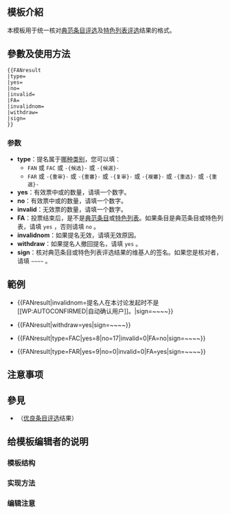 <includeonly><!-- 在這裡加入模板的保護標識 --></includeonly><noinclude>{{Documentation subpage}}</noinclude>
<!-- 在本行下編輯模板說明 -->
== 模板介紹 ==
本模板用于统一核对[[维基百科:典范条目评选|典范条目评选]]及[[维基百科:特色列表评选|特色列表评选]]结果的格式。

== 參數及使用方法 ==
<pre>
{{FANresult
|type=
|yes=
|no=
|invalid=
|FA=
|invalidnom=
|withdraw=
|sign=
}}
</pre>

===参数===
*'''type'''：提名属于[[维基百科:典范条目评选|哪种类别]]，您可以填：
**<code>FAN</code> 或 <code>FAC</code> 或 <code>-{候选}-</code> 或 <code>-{候選}-</code>
**<code>FAR</code> 或 <code>-{重审}-</code> 或 <code>-{重審}-</code> 或 <code>-{复审}-</code> 或 <code>-{複審}-</code> 或 <code>-{重选}-</code> 或 <code>-{重選}-</code>
*'''yes'''：有效票中{{tl|yesFA}}或{{tl|yesFL}}的数量，请填一个数字。
*'''no'''：有效票中{{tl|noFA}}或{{tl|noFL}}的数量，请填一个数字。
*'''invalid'''：无效票的数量，请填一个数字。
*'''FA'''：投票结束后，是不是[[维基百科:典范条目|典范条目]]或[[WP:FL|特色列表]]。如果条目是典范条目或特色列表，请填 <code>yes</code> ，否则请填 <code>no</code> 。
*'''invalidnom'''：如果提名无效，请填无效原因。
*'''withdraw'''：如果提名人撤回提名，请填 <code>yes</code> 。
*'''sign'''：核对典范条目或特色列表评选结果的维基人的签名。如果您是核对者，请填 <code><nowiki>~~~~</nowiki></code> 。

== 範例 ==
*<nowiki>{{FANresult|invalidnom=提名人在本讨论发起时不是[[WP:AUTOCONFIRMED|自动确认用户]]。|sign=~~~~}}</nowiki>

{{FANresult|invalidnom=提名人在本讨论发起时不是[[WP:AUTOCONFIRMED|自动确认用户]]。|sign=[[User:Example|Example]]（[[User talk:Example|留言]]） 2014年6月17日 (二) 01:39 (UTC)}}
*<nowiki>{{FANresult|withdraw=yes|sign=~~~~}}</nowiki>

{{FANresult|withdraw=yes|sign=[[User:Example|Example]]（[[User talk:Example|留言]]） 2014年6月17日 (二) 01:39 (UTC)}}
*<nowiki>{{FANresult|type=FAC|yes=8|no=17|invalid=0|FA=no|sign=~~~~}}</nowiki>
{{FANresult|type=FAC|yes=8|no=17|invalid=0|FA=no|sign=[[User:Example|Example]]（[[User talk:Example|留言]]） 2014年6月17日 (二) 01:39 (UTC)}}
*<nowiki>{{FANresult|type=FAR|yes=9|no=0|invalid=0|FA=yes|sign=~~~~}}</nowiki>
{{FANresult|type=FAR|yes=9|no=0|invalid=0|FA=yes|sign=[[User:Example|Example]]（[[User talk:Example|留言]]） 2014年6月17日 (二) 01:39 (UTC)}}

== 注意事项 ==

== 參見 ==
*{{tl|GANresult}}（[[维基百科:优良条目评选|优良条目评选]]结果）

== 给模板编辑者的说明 ==
=== 模板结构 ===
=== 实现方法 ===
=== 编辑注意 ===

<includeonly>
<!-- 本行下加入模板的分類 -->

</includeonly>